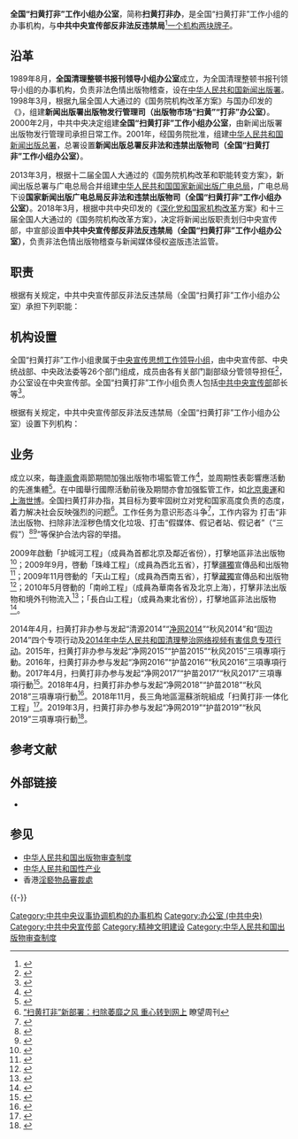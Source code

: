 {{Update|time=2021-08-31T06:19:48+00:00}}
{{Infobox PRCG
|中共机构名称 = 中共中央宣传部反非法反违禁局
|机构名称 = 全国“扫黄打非”工作小组办公室
|标志1 = National Office for Against Pornography and illegal Publications Logo.jpg
|标志1宽度 = 180px
|标志1说明 = 全国“扫黄打非”工作小组办公室标识
|职位1 = 局长<br>（主任）
|人员1 = 薛松岩
|业务上级 = 全国“扫黄打非”工作小组
|组织上级 = [[中共中央宣传部|中共中央宣传部]]
|机构类型 = 中共中央宣传部机关内设机构<br />全国“扫黄打非”工作小组的办事机构
|行政级别 = 正司局级
|成立时间 = 1989年
|地址1 = [[北京市|北京市]][[西城区|西城区]][[宣武门外大街|宣武门外大街]]40号
|邮编1 = 100052 
|电话0 = 12390
|官网 = {{Official website|https://www.shdf.gov.cn/|中国扫黄打非网}}
}}

'''全国“扫黄打非”工作小组办公室'''，简称'''扫黄打非办'''，是全国“扫黄打非”工作小组的办事机构，与'''中共中央宣传部反非法反违禁局'''<ref>{{cite web|title=反非法和违禁出版物司（全国“扫黄打非”工作办公室）|url=http://www.gapp.gov.cn/govpublic/4198/184191.shtml|accessdate=2016-06-14|date=2013-12-31|website=国家新闻出版广电总局|archive-url=https://web.archive.org/web/20200430102324/http://www.gapp.gov.cn/govpublic/4198/184191.shtml|archive-date=2020-04-30|dead-url=no}}</ref>[[一个机构两块牌子|一个机构两块牌子]]。

== 沿革 ==
1989年8月，'''全国清理整顿书报刊领导小组办公室'''成立，为全国清理整顿书报刊领导小组的办事机构，负责非法色情出版物稽查，设在[[中华人民共和国新闻出版署|中华人民共和国新闻出版署]]。1998年3月，根据九届全国人大通过的《国务院机构改革方案》与国办印发的《{{s|新闻出版署职能配置、内设机构和人员编制方案}}》，组建'''新闻出版署出版物发行管理司（出版物市场“扫黄”“打非”办公室）'''。2000年2月，中共中央决定组建'''全国“扫黄打非”工作小组办公室'''，由新闻出版署出版物发行管理司承担日常工作。2001年，经国务院批准，组建[[中华人民共和国新闻出版总署|中华人民共和国新闻出版总署]]，总署设置'''新闻出版总署反非法和违禁出版物司（全国“扫黄打非”工作小组办公室）'''。

2013年3月，根据十二届全国人大通过的《国务院机构改革和职能转变方案》，新闻出版总署与广电总局合并组建[[中华人民共和国国家新闻出版广电总局|中华人民共和国国家新闻出版广电总局]]，广电总局下设'''国家新闻出版广电总局反非法和违禁出版物司（全国“扫黄打非”工作小组办公室）'''。2018年3月，根据中共中央印发的《[[深化党和国家机构改革|深化党和国家机构改革]]方案》和十三届全国人大通过的《国务院机构改革方案》，决定将新闻出版职责划归中央宣传部，中宣部设置'''中共中央宣传部反非法反违禁局（全国“扫黄打非”工作小组办公室）'''，负责非法色情出版物稽查与新闻媒体侵权盗版违法监管。

== 职责 ==
根据有关规定，中共中央宣传部反非法反违禁局（全国“扫黄打非”工作小组办公室）承担下列职能：
{{columns-list|2|
# 拟订出版物市场“扫黄打非”的方针、政策和计划，参与起草出版物市场监管的法律、法规和规章，并组织实施。
# 调查、研究出版物市场态势和制黄贩黄、非法出版活动的动向，拟定出版物市场“扫黄打非”的工作方案并组织实施和监督检查。
# 参与制订出版物市场的宏观调控政策和重要管理措施。参与规划出版、印刷、复制、发行单位的总量、结构和布局。
# 对出版活动实施监督管理，参与查处出版、印刷、复制、发行单位的违规行为。
# 对出版物市场实施监督管理，依法查处或组织查处非法出版活动，查缴或组织查缴非法出版物。
# 组织、协调、指导“扫黄打非”集中行动和专项治理，督办大案要案的查处工作。
# 组织、协调、指导各有关部门和地方的“扫黄打非”和出版物市场监管工作。
# 组织、指导非法出版物的鉴定工作。
# 负责全国“扫黄打非”工作的检查、考核和表彰奖励工作。
# 组织全国“扫黄打非”工作的理论研讨、信息报送、新闻发布及宣传活动。
# 制订全国“扫黄打非”工作信息化建设规划并指导实施。
# 负责全国“扫黄打非”工作专项经费的规划和管理。
# 参与制订全国“扫黄打非”队伍建设、人才培养规划、计划并指导实施。
# 承担全国“扫黄打非”工作小组的日常工作。
# 承办中央宣传部领导交办的其他事项。
}}

== 机构设置 ==
全国“扫黄打非”工作小组隶属于[[中央宣传思想工作领导小组|中央宣传思想工作领导小组]]，由中央宣传部、中央统战部、中央政法委等26个部门组成，成员由各有关部门副部级分管领导担任<ref>{{Cite web |url=http://www.shdf.gov.cn/shdf/contents/749/45113.html |title=中国扫黄打非网 关于我们 |accessdate=2013-05-03 |archive-date=2020-04-30 |archive-url=https://web.archive.org/web/20200430102335/http://www.shdf.gov.cn/shdf/contents/749/45113.html |dead-url=no }}</ref>，办公室设在中央宣传部。全国“扫黄打非”工作小组负责人包括[[中共中央宣传部|中共中央宣传部]]部长等<ref>{{Cite web|title=探秘“扫黄打非”办|url=http://www.infzm.com/content/40655|accessdate=2013-05-03|archive-url=https://web.archive.org/web/20200430102333/http://www.infzm.com/content/40655|archive-date=2020-04-30|dead-url=no}}</ref>。

根据有关规定，中共中央宣传部反非法反违禁局（全国“扫黄打非”工作小组办公室）设置下列机构：
{{columns-list|2|
* 综合处
* 协调监管处
* 案件督办处（联合举报中心）
* 信息处
}}

== 业务 ==
成立以來，每逢[[兩會|兩會]]兩節期間加强出版物市場監管工作<ref>{{cite web|title=全国“扫黄打非”办要求加强“两节”“两会”期间加强出版物市场监管-工作要闻-中国扫黄打非网|url=http://www.shdf.gov.cn/shdf/contents/767/47300.html|accessdate=2019-07-13|website=中国扫黄打非网|archive-url=https://web.archive.org/web/20200430102342/http://www.shdf.gov.cn/shdf/contents/767/47300.html|archive-date=2020-04-30|dead-url=no}}</ref>，並周期性表彰響應活動的先進集體<ref>{{cite web|title=全国“扫黄打非”工作小组关于表彰2008年全国“扫黄打非”有功集体、有功个人和先进集体、先进个人的决定-工作要闻|url=http://www.shdf.gov.cn/shdf/contents/767/47312.html|accessdate=2019-07-13|website=中国扫黄打非网|archive-url=https://web.archive.org/web/20190713161534/http://www.shdf.gov.cn/shdf/contents/767/47312.html|archive-date=2019-07-13|dead-url=no}}</ref>。在中國舉行國際活動前後及期間亦會加强監管工作，如[[2008年夏季奥林匹克运动会|北京奧運]]和[[中國2010年上海世界博覽會|上海世博]]。全国扫黄打非办指，其目标为要牢固树立对党和国家高度负责的态度，着力解决社会反映强烈的问题<ref>[http://news.xinhuanet.com/legal/2013-03/24/c_124496248.htm “扫黄打非”新部署：扫除萎靡之风 重心转到网上] {{Wayback|url=http://news.xinhuanet.com/legal/2013-03/24/c_124496248.htm|date=20130524195226}}瞭望周刊</ref>。工作任务为意识形态斗争<ref>{{Cite web|title=柳斌杰：“扫黄打非”工作要严把“五个关口”|url=http://www.gov.cn/gzdt/2012-01/11/content_2042269.htm|accessdate=2013-05-03|archive-url=https://web.archive.org/web/20200430102350/http://www.gov.cn/gzdt/2012-01/11/content_2042269.htm|archive-date=2020-04-30|dead-url=no}}</ref>，工作内容为 打击“非法出版物、扫除非法淫秽色情文化垃圾、打击“假媒体、假记者站、假记者”（“三假”）<ref>{{cite web|title=2014年“扫黄打非”工作将集中开展四个专项行动|url=http://www.china.com.cn/news/2014-04/14/content_32081810.htm|accessdate=2014-08-12|website=中国网|language=zh-hans|archive-url=https://web.archive.org/web/20200430102413/http://www.china.com.cn/news/2014-04/14/content_32081810.htm|archive-date=2020-04-30|dead-url=no}}</ref><ref>{{Cite web|title=关于开展打击网上淫秽色情信息专项行动的公告|url=http://www.shdf.gov.cn/shdf/contents/4482/200184.html|accessdate=2014-04-24|archive-url=https://web.archive.org/web/20190913200622/http://www.shdf.gov.cn/shdf/contents/4482/200184.html|archive-date=2019-09-13|dead-url=no}}</ref>”等保护合法内容的举措。

2009年啟動「护城河工程」（成員為首都北京及鄰近省份），打擊地區非法出版物<ref>{{cite web|title=扫黄打非“护城河”工程拱卫首都文化安全|url=http://culture.people.com.cn/GB/87423/12599079.html|accessdate=2019-09-20|website=人民网|archive-url=https://web.archive.org/web/20200430102409/http://culture.people.com.cn/GB/87423/12599079.html|archive-date=2020-04-30|dead-url=no}}</ref>；2009年9月，啓動「珠峰工程」（成員為西北五省），打擊[[东突厥斯坦独立运动|疆獨]]宣傳品和出版物<ref>{{cite web|title=“天山工程”启动　西北五省区联手“扫黄打非”|url=http://finance.sina.com.cn/roll/20091121/22426998291.shtml|accessdate=2019-07-13|website=新浪网|archive-url=https://web.archive.org/web/20200430102433/http://finance.sina.com.cn/roll/20091121/22426998291.shtml|archive-date=2020-04-30|dead-url=no}}</ref>；2009年11月啓動的「天山工程」（成員為西南五省），打擊[[西藏独立运动|藏獨]]宣傳品和出版物<ref>{{cite web|title=深化“珠峰工程”机制建设 推进涉藏“扫黄打非”工作|url=http://www.shdf.gov.cn/shdf/contents/767/152849.html|accessdate=2019-07-13|website=中国扫黄打非网|archive-url=https://web.archive.org/web/20190713161536/http://www.shdf.gov.cn/shdf/contents/767/152849.html|archive-date=2019-07-13|dead-url=no}}</ref>；2010年5月啓動的「南岭工程」（成員為華南各省及北京上海），打擊非法出版物和境外刊物流入<ref>{{cite web|title=扫黄打非办：“南岭工程”成员单位增至12个|url=http://www.gov.cn/xinwen/2014-04/29/content_2668292.htm|accessdate=2019-07-13|website=中国扫黄打非网|archive-url=https://web.archive.org/web/20200430102456/http://www.gov.cn/xinwen/2014-04/29/content_2668292.htm|archive-date=2020-04-30|dead-url=no}}</ref>；「長白山工程」（成員為東北省份），打擊地區非法出版物<ref>{{cite web|title=吉林：2014年“扫黄打非”“长白山工程”和“护城河工程”座谈会在长春召开|url=http://www.shdf.gov.cn/shdf/contents/2838/225415.html|accessdate=2019-07-13|website=中国扫黄打非网|archive-url=https://web.archive.org/web/20200430102435/http://www.shdf.gov.cn/shdf/contents/2838/225415.html|archive-date=2020-04-30|dead-url=no}}</ref>。

2014年4月，扫黄打非办参与发起“清源2014”“[[净网2014|净网2014]]”“秋风2014”和“固边2014”四个专项行动及[[2014年中华人民共和国清理整治网络视频有害信息专项行动|2014年中华人民共和国清理整治网络视频有害信息专项行动]]。2015年，扫黄打非办参与发起“净网2015”“护苗2015”“秋风2015”三項專項行動。2016年，扫黄打非办参与发起“净网2016”“护苗2016”“秋风2016”三項專項行動。2017年4月，扫黄打非办参与发起“净网2017”“护苗2017”“秋风2017”三項專項行動<ref>{{cite web|title=全国“扫黄打非”办公室部署开展“净网2017”“护苗2017”“秋风2017”专项行动|url=http://www.shdf.gov.cn/shdf/contents/767/318702.html|accessdate=2018-11-06|website=中国扫黄打非网|archive-url=https://web.archive.org/web/20200430102502/http://www.shdf.gov.cn/shdf/contents/767/318702.html|archive-date=2020-04-30|dead-url=no}}</ref>。2018年4月，扫黄打非办参与发起“净网2018”“护苗2018”“秋风2018”三項專項行動<ref>{{cite web|title=全国“扫黄打非”办公室推进开展“净网2018” “护苗2018”“秋风2018”专项行动|url=http://www.shdf.gov.cn/shdf/contents/767/364069.html|accessdate=2018-11-06|website=中国扫黄打非网|archive-url=https://web.archive.org/web/20200430102450/http://www.shdf.gov.cn/shdf/contents/767/364069.html|archive-date=2020-04-30|dead-url=no}}</ref>。2018年11月，長三角地區滬蘇浙皖組成「扫黄打非·一体化工程」<ref>{{cite web|title=长三角建立“扫黄打非”联防协作机制|url=http://finance.sina.com.cn/roll/2018-11-05/doc-ihnknmqx0740676.shtml|accessdate=2019-07-13|website=新浪网|archive-url=https://web.archive.org/web/20200430102441/http://finance.sina.com.cn/roll/2018-11-05/doc-ihnknmqx0740676.shtml|archive-date=2020-04-30|dead-url=no}}</ref>。2019年3月，扫黄打非办参与发起“净网2019”“护苗2019”“秋风2019”三項專項行動<ref>{{cite web|title=全国“扫黄打非”办公室部署开展“净网2019”“护苗2019”“秋风2019”专项行动|url=http://www.shdf.gov.cn/shdf/contents/767/394202.html|accessdate=2019-05-23|website=中国扫黄打非网|archive-date=2020-04-30|archive-url=https://web.archive.org/web/20200430102558/http://www.shdf.gov.cn/shdf/contents/767/394202.html}}</ref>。

== 参考文献 ==
{{Reflist|30em}}

== 外部链接 ==
* {{Official website|https://www.shdf.gov.cn/|中国扫黄打非网}}

== 参见 ==
{{Portal box|中国共产党|中华人民共和国|文化|书籍|性}}
* [[中华人民共和国出版物审查制度|中华人民共和国出版物审查制度]]
* [[中华人民共和国性产业|中华人民共和国性产业]]
* 香港[[淫褻物品審裁處|淫褻物品審裁處]]

{{-}}
[[Category:中共中央议事协调机构的办事机构|Category:中共中央议事协调机构的办事机构]]
[[Category:办公室_(中共中央)|Category:办公室 (中共中央)]]
[[Category:中共中央宣传部|Category:中共中央宣传部]]
[[Category:精神文明建设|Category:精神文明建设]]
[[Category:中华人民共和国出版物审查制度|Category:中华人民共和国出版物审查制度]]